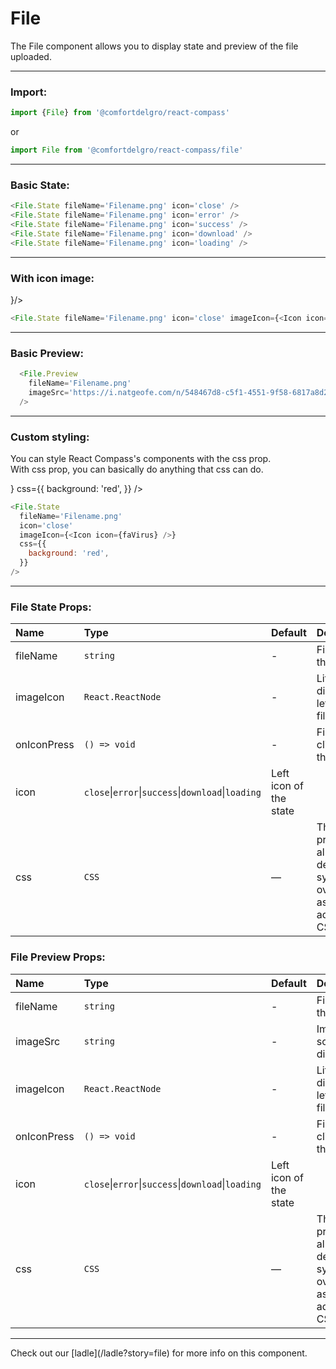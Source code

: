 
# File

The File component allows you to display state and preview of the file uploaded.

---

### Import:

```js
import {File} from '@comfortdelgro/react-compass'
```

or

```js
import File from '@comfortdelgro/react-compass/file'
```

---

### Basic State:

<section className={styles.avatarShowcaseContainer} style={{ flexDirection: 'column' }}>
  <File.State fileName='Filename.png' icon='close' />
  <File.State fileName='Filename.png' icon='error' />
  <File.State fileName='Filename.png' icon='success' />
  <File.State fileName='Filename.png' icon='download' />
  <File.State fileName='Filename.png' icon='loading' />
</section>

```js
<File.State fileName='Filename.png' icon='close' />
<File.State fileName='Filename.png' icon='error' />
<File.State fileName='Filename.png' icon='success' />
<File.State fileName='Filename.png' icon='download' />
<File.State fileName='Filename.png' icon='loading' />
```

---

### With icon image:

<section className={styles.avatarShowcaseContainer} style={{ flexDirection: 'column' }}>
  <File.State fileName='Filename.png' icon='close' imageIcon={<Icon icon={faVirus} />}/>
</section>

```js
<File.State fileName='Filename.png' icon='close' imageIcon={<Icon icon={faVirus} />}/>
```
---

### Basic Preview:

<section className={styles.avatarShowcaseContainer} style={{ flexDirection: 'column' }}>
  <File.Preview
    fileName='Filename.png'
    imageSrc='https://i.natgeofe.com/n/548467d8-c5f1-4551-9f58-6817a8d2c45e/NationalGeographic_2572187_square.jpg'
  />
</section>

```js
  <File.Preview
    fileName='Filename.png'
    imageSrc='https://i.natgeofe.com/n/548467d8-c5f1-4551-9f58-6817a8d2c45e/NationalGeographic_2572187_square.jpg'
  />
```

---

### Custom styling:

You can style React Compass's components with the css prop. <br/>
With css prop, you can basically do anything that css can do.

<section className={styles.avatarShowcaseContainer}>
<File.State 
  fileName='Filename.png' 
  icon='close' 
  imageIcon={<Icon icon={faVirus} />} 
  css={{
    background: 'red',
  }}
/>
</section>

```js
<File.State 
  fileName='Filename.png' 
  icon='close' 
  imageIcon={<Icon icon={faVirus} />} 
  css={{
    background: 'red',
  }}
/>
```

---

### File State Props:
| Name        | Type                                               | Default                | Description                                                                             |
| :-----------| :--------------------------------------------------| :----------------------|:----------------------------------------------------------------------------------------|
| fileName    | `string`                                           | -                      | Filename of the state                                                                   |
| imageIcon   | `React.ReactNode`                                  | -                      | Little icon display on left of the filename                                             |
| onIconPress | `() => void`                                       | -                      | Fired when clicked on the icon                                                          |
| icon        | `close`\|`error`\|`success`\|`download`\|`loading` | Left icon of the state |                                                                                         |
| css         | `CSS`                                              | —                      | The system prop that allows defining system overrides as well as additional CSS styles. |

### File Preview Props:
| Name        | Type                                               | Default                | Description                                                                             |
| :-----------| :--------------------------------------------------| :----------------------|:----------------------------------------------------------------------------------------|
| fileName    | `string`                                           | -                      | Filename of the state                                                                   |
| imageSrc    | `string`                                           | -                      | Image source to display                                                                 |
| imageIcon   | `React.ReactNode`                                  | -                      | Little icon display on left of the filename                                             |
| onIconPress | `() => void`                                       | -                      | Fired when clicked on the icon                                                          |
| icon        | `close`\|`error`\|`success`\|`download`\|`loading` | Left icon of the state |                                                                                         |
| css         | `CSS`                                              | —                      | The system prop that allows defining system overrides as well as additional CSS styles. |


---

<Callout>
  Check out our [ladle](/ladle?story=file) for more info on this
  component.
</Callout>

